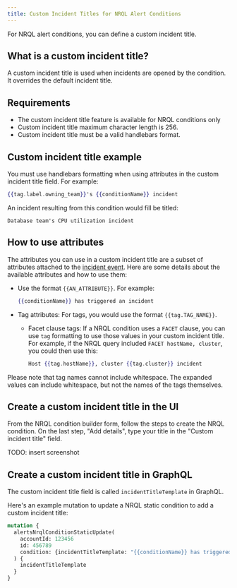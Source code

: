 ```yaml
---
title: Custom Incident Titles for NRQL Alert Conditions
---
```


For NRQL alert conditions, you can define a custom incident title.

## What is a custom incident title?

A custom incident title is used when incidents are opened by the condition. It overrides the default incident title.

## Requirements

* The custom incident title feature is available for NRQL conditions only
* Custom incident title maximum character length is 256.
* Custom incident title must be a valid handlebars format.

## Custom incident title example

You must use handlebars formatting when using attributes in the custom incident title field. For example:

```handlebars
{{tag.label.owning_team}}'s {{conditionName}} incident
```

An incident resulting from this condition would fill be titled:

```
Database team's CPU utilization incident
```

## How to use attributes
The attributes you can use in a custom incident title are a subset of attributes attached to the [incident event](/docs/alerts-applied-intelligence/new-relic-alerts/advanced-alerts/understand-technical-concepts/incident-event-attributes). Here are some details about the available attributes and how to use them:

* Use the format `{{AN_ATTRIBUTE}}`. For example:

  ```handlebars
  {{conditionName}} has triggered an incident
  ```
* Tag attributes: For tags, you would use the format `{{tag.TAG_NAME}}`.

  * Facet clause tags: If a NRQL condition uses a `FACET` clause, you can use `tag` formatting to use those values in your custom incident title. For example, if the NRQL query included `FACET hostName, cluster`, you could then use this:

    ```handlebars
    Host {{tag.hostName}}, cluster {{tag.cluster}} incident
    ```

Please note that tag names cannot include whitespace. The expanded values can include whitespace, but not the names of the tags themselves.


## Create a custom incident title in the UI

From the NRQL condition builder form, follow the steps to create the NRQL condition. On the last step, "Add details", type your title in the "Custom incident title" field.

TODO: insert screenshot

## Create a custom incident title in GraphQL

The custom incident title field is called `incidentTitleTemplate` in GraphQL.

Here's an example mutation to update a NRQL static condition to add a custom incident title:

```graphql
mutation {
  alertsNrqlConditionStaticUpdate(
    accountId: 123456
    id: 456789
    condition: {incidentTitleTemplate: "{{conditionName}} has triggered an incident"}
  ) {
    incidentTitleTemplate
  }
}
```

